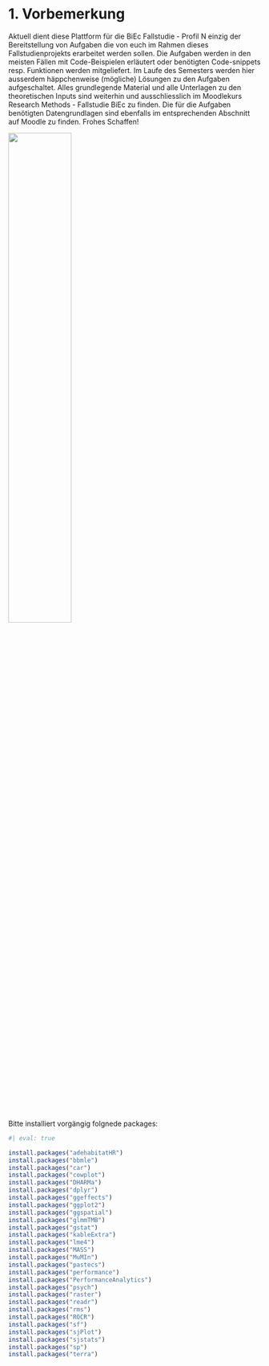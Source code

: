 # 1. Vorbemerkung

Aktuell dient diese Plattform für die BiEc Fallstudie - Profil N einzig der Bereitstellung von Aufgaben die von euch im Rahmen dieses Fallstudienprojekts erarbeitet werden sollen. Die Aufgaben werden in den meisten Fällen mit Code-Beispielen erläutert oder benötigten Code-snippets resp. Funktionen werden mitgeliefert. Im Laufe des Semesters werden hier ausserdem häppchenweise (mögliche) Lösungen zu den Aufgaben aufgeschaltet. Alles grundlegende Material und alle Unterlagen zu den theoretischen Inputs sind weiterhin und ausschliesslich im Moodlekurs Research Methods - Fallstudie BiEc zu finden. Die für die Aufgaben benötigten Datengrundlagen sind ebenfalls im entsprechenden Abschnitt auf Moodle zu finden. Frohes Schaffen!  

![](Reh_graf.jpg){width="50%"}


Bitte installiert vorgängig folgnede packages:

```r
#| eval: true

install.packages("adehabitatHR")
install.packages("bbmle")
install.packages("car")
install.packages("cowplot")
install.packages("DHARMa")
install.packages("dplyr")
install.packages("ggeffects")
install.packages("ggplot2")
install.packages("ggspatial")
install.packages("glmmTMB")
install.packages("gstat")
install.packages("kableExtra")
install.packages("lme4")
install.packages("MASS")
install.packages("MuMIn")
install.packages("pastecs")
install.packages("performance")
install.packages("PerformanceAnalytics")
install.packages("psych")
install.packages("raster")
install.packages("readr")
install.packages("rms")
install.packages("ROCR")
install.packages("sf")
install.packages("sjPlot")
install.packages("sjstats")
install.packages("sp")
install.packages("terra")

```
